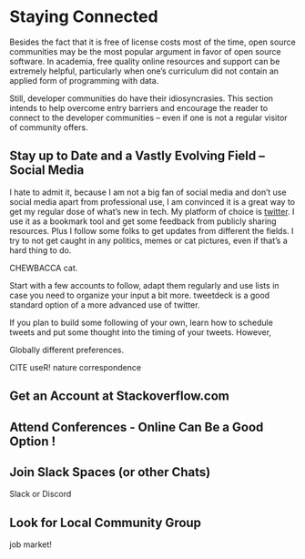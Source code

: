 # Staying Connected 

Besides the fact that it is free of license costs most of the time, open source communities may be the most popular argument in favor of open source software. In academia, free quality online resources and support can be extremely helpful, particularly when one's curriculum did not contain an applied form of programming with data. 

Still, developer communities do have their idiosyncrasies. This section intends to help overcome entry barriers and encourage the reader to connect to the developer communities -- even if one is not a regular visitor of community offers. 

## Stay up to Date and a Vastly Evolving Field -- Social Media

I hate to admit it, because I am not a big fan of social media and don't use social media apart from professional use, I am convinced it is a great way to get my regular dose of what's new in tech. My platform of choice is [twitter](https://twitter.com/whatsgoodio). I use it as a bookmark tool and get some feedback from publicly sharing resources. Plus I follow some folks to get updates from different the fields. I try to not get caught in any politics, memes or cat pictures, even if that's a hard thing to do. 

CHEWBACCA cat. 

Start with a few accounts to follow, adapt them regularly and use lists in case you need to organize your input a bit more. tweetdeck is a good standard option of a more advanced use of twitter. 

If you plan to build some following of your own, learn how to schedule tweets and put some thought into the timing of your tweets. However, 

Globally different preferences. 

CITE useR! nature correspondence


## Get an Account at Stackoverflow.com


## Attend Conferences - Online Can Be a Good Option !


## Join Slack Spaces (or other Chats) 

Slack or Discord

## Look for Local Community Group

job market!



